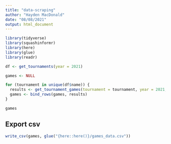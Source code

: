 ---
title: "data-scraping"
author: "Hayden MacDonald"
date: "08/08/2021"
output: html_document
---

```{r}
library(tidyverse)
library(squashinformr)
library(here)
library(glue)
library(readr)
```

```{r}
df <- get_tournaments(year = 2021)
```

```{r}
games <- NULL

for (tournament in unique(df$name)) {
  results <- get_tournament_games(tournament = tournament, year = 2021, world_tour = TRUE)
  games <- bind_rows(games, results)
}

games
```

## Export csv
```{r}
write_csv(games, glue("{here::here()}/games_data.csv"))
```


